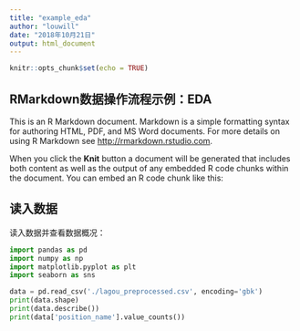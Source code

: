 ```yaml
---
title: "example_eda"
author: "louwill"
date: "2018年10月21日"
output: html_document
---
```


```r
knitr::opts_chunk$set(echo = TRUE)
```

## RMarkdown数据操作流程示例：EDA

This is an R Markdown document. Markdown is a simple formatting syntax for authoring HTML, PDF, and MS Word documents. For more details on using R Markdown see <http://rmarkdown.rstudio.com>.

When you click the **Knit** button a document will be generated that includes both content as well as the output of any embedded R code chunks within the document. You can embed an R code chunk like this:



## 读入数据

读入数据并查看数据概况：
```python
import pandas as pd
import numpy as np
import matplotlib.pyplot as plt
import seaborn as sns

data = pd.read_csv('./lagou_preprocessed.csv', encoding='gbk')
print(data.shape)
print(data.describe())
print(data['position_name'].value_counts())
```










